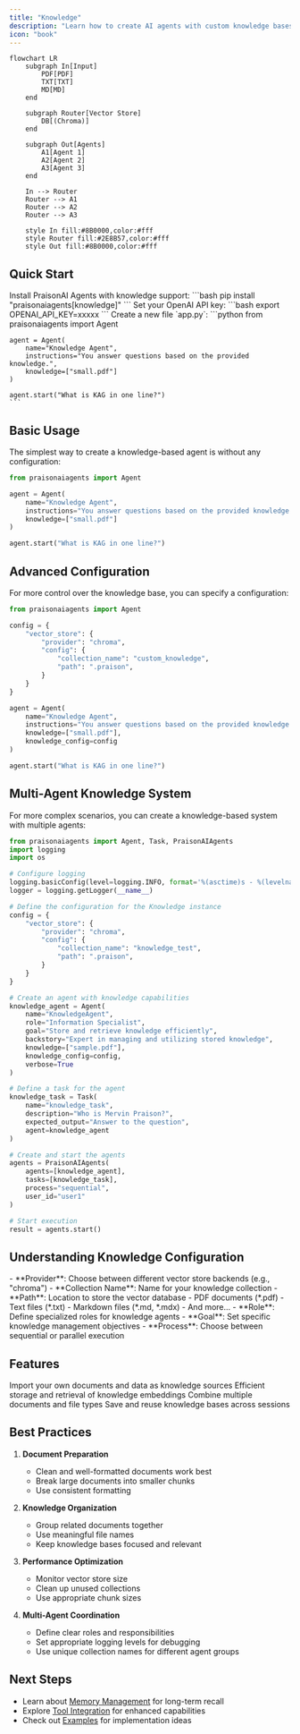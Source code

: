 ```yaml
---
title: "Knowledge"
description: "Learn how to create AI agents with custom knowledge bases"
icon: "book"
---
```


```mermaid
flowchart LR
    subgraph In[Input]
        PDF[PDF]
        TXT[TXT]
        MD[MD]
    end

    subgraph Router[Vector Store]
        DB[(Chroma)]
    end
    
    subgraph Out[Agents]
        A1[Agent 1]
        A2[Agent 2]
        A3[Agent 3]
    end

    In --> Router
    Router --> A1
    Router --> A2
    Router --> A3

    style In fill:#8B0000,color:#fff
    style Router fill:#2E8B57,color:#fff
    style Out fill:#8B0000,color:#fff
```

## Quick Start

<Steps>
  <Step title="Install Package">
    Install PraisonAI Agents with knowledge support:
    ```bash
    pip install "praisonaiagents[knowledge]"
    ```
  </Step>

  <Step title="Set API Key">
    Set your OpenAI API key:
    ```bash
    export OPENAI_API_KEY=xxxxx
    ```
  </Step>

  <Step title="Create Script">
    Create a new file `app.py`:
    ```python
    from praisonaiagents import Agent

    agent = Agent(
        name="Knowledge Agent",
        instructions="You answer questions based on the provided knowledge.",
        knowledge=["small.pdf"]
    )

    agent.start("What is KAG in one line?")
    ```
  </Step>
</Steps>

## Basic Usage

The simplest way to create a knowledge-based agent is without any configuration:

```python
from praisonaiagents import Agent

agent = Agent(
    name="Knowledge Agent",
    instructions="You answer questions based on the provided knowledge.",
    knowledge=["small.pdf"]
)

agent.start("What is KAG in one line?")
```

## Advanced Configuration

For more control over the knowledge base, you can specify a configuration:

```python
from praisonaiagents import Agent

config = {
    "vector_store": {
        "provider": "chroma",
        "config": {
            "collection_name": "custom_knowledge",
            "path": ".praison",
        }
    }
}

agent = Agent(
    name="Knowledge Agent",
    instructions="You answer questions based on the provided knowledge.",
    knowledge=["small.pdf"],
    knowledge_config=config
)

agent.start("What is KAG in one line?")
```

## Multi-Agent Knowledge System

For more complex scenarios, you can create a knowledge-based system with multiple agents:

```python
from praisonaiagents import Agent, Task, PraisonAIAgents
import logging
import os

# Configure logging
logging.basicConfig(level=logging.INFO, format='%(asctime)s - %(levelname)s - %(message)s')
logger = logging.getLogger(__name__)

# Define the configuration for the Knowledge instance
config = {
    "vector_store": {
        "provider": "chroma",
        "config": {
            "collection_name": "knowledge_test",
            "path": ".praison",
        }
    }
}

# Create an agent with knowledge capabilities
knowledge_agent = Agent(
    name="KnowledgeAgent",
    role="Information Specialist",
    goal="Store and retrieve knowledge efficiently",
    backstory="Expert in managing and utilizing stored knowledge",
    knowledge=["sample.pdf"],
    knowledge_config=config,
    verbose=True
)

# Define a task for the agent
knowledge_task = Task(
    name="knowledge_task",
    description="Who is Mervin Praison?",
    expected_output="Answer to the question",
    agent=knowledge_agent
)

# Create and start the agents
agents = PraisonAIAgents(
    agents=[knowledge_agent],
    tasks=[knowledge_task],
    process="sequential",
    user_id="user1"
)

# Start execution
result = agents.start()
```

## Understanding Knowledge Configuration

<AccordionGroup>
  <Accordion title="Vector Store Options">
    - **Provider**: Choose between different vector store backends (e.g., "chroma")
    - **Collection Name**: Name for your knowledge collection
    - **Path**: Location to store the vector database
  </Accordion>
  
  <Accordion title="Supported File Types">
    - PDF documents (*.pdf)
    - Text files (*.txt)
    - Markdown files (*.md, *.mdx)
    - And more...
  </Accordion>

  <Accordion title="Multi-Agent Setup">
    - **Role**: Define specialized roles for knowledge agents
    - **Goal**: Set specific knowledge management objectives
    - **Process**: Choose between sequential or parallel execution
  </Accordion>
</AccordionGroup>

## Features

<CardGroup cols={2}>
  <Card title="Custom Knowledge" icon="book">
    Import your own documents and data as knowledge sources
  </Card>
  <Card title="Vector Storage" icon="database">
    Efficient storage and retrieval of knowledge embeddings
  </Card>
  <Card title="Multiple Sources" icon="layer-group">
    Combine multiple documents and file types
  </Card>
  <Card title="Persistent Storage" icon="hard-drive">
    Save and reuse knowledge bases across sessions
  </Card>
</CardGroup>

## Best Practices

1. **Document Preparation**
   - Clean and well-formatted documents work best
   - Break large documents into smaller chunks
   - Use consistent formatting

2. **Knowledge Organization**
   - Group related documents together
   - Use meaningful file names
   - Keep knowledge bases focused and relevant

3. **Performance Optimization**
   - Monitor vector store size
   - Clean up unused collections
   - Use appropriate chunk sizes

4. **Multi-Agent Coordination**
   - Define clear roles and responsibilities
   - Set appropriate logging levels for debugging
   - Use unique collection names for different agent groups

## Next Steps

- Learn about [Memory Management](/concepts/memory) for long-term recall
- Explore [Tool Integration](/concepts/tools) for enhanced capabilities
- Check out [Examples](/examples) for implementation ideas